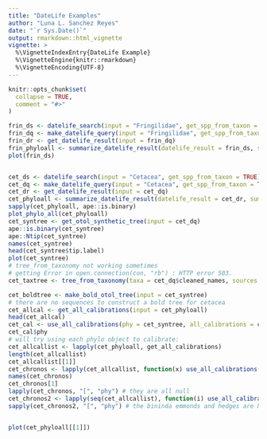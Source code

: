 ```yaml
---
title: "DateLife Examples"
author: "Luna L. Sanchez Reyes"
date: "`r Sys.Date()`"
output: rmarkdown::html_vignette
vignette: >
  %\VignetteIndexEntry{DateLife Example}
  %\VignetteEngine{knitr::rmarkdown}
  %\VignetteEncoding{UTF-8}
---
```


```r
knitr::opts_chunk$set(
  collapse = TRUE,
  comment = "#>"
)
```

```r
frin_ds <- datelife_search(input = "Fringilidae", get_spp_from_taxon = TRUE)
frin_dq <- make_datelife_query(input = "Fringilidae", get_spp_from_taxon = TRUE)
frin_dr <- get_datelife_result(input = frin_dq)
frin_phyloall <- summarize_datelife_result(datelife_result = frin_ds, summary_format = "phylo_all")
plot(frin_ds)


cet_ds <- datelife_search(input = "Cetacea", get_spp_from_taxon = TRUE)
cet_dq <- make_datelife_query(input = "Cetacea", get_spp_from_taxon = TRUE)
cet_dr <- get_datelife_result(input = cet_dq)
cet_phyloall <- summarize_datelife_result(datelife_result = cet_dr, summary_format = "phylo_all")
sapply(cet_phyloall, ape::is.binary)
plot_phylo_all(cet_phyloall)
cet_syntree <- get_otol_synthetic_tree(input = cet_dq)
ape::is.binary(cet_syntree)
ape::Ntip(cet_syntree)
names(cet_syntree)
head(cet_syntree$tip.label)
plot(cet_syntree)
# tree_from_taxonomy not working sometimes
# getting Error in open.connection(con, "rb") : HTTP error 503.
cet_taxtree <- tree_from_taxonomy(taxa = cet_dq$cleaned_names, sources = "NCBI")

cet_boldtree <- make_bold_otol_tree(input = cet_syntree)
# there are no sequences to construct a bold tree for cetacea
cet_allcal <- get_all_calibrations(input = cet_phyloall)
head(cet_allcal)
cet_cal <- use_all_calibrations(phy = cet_syntree, all_calibrations = cet_allcal)
cet_cal$phy
# will try using each phylo object to calibrate:
cet_allcallist <- lapply(cet_phyloall, get_all_calibrations)
length(cet_allcallist)
cet_allcallist[[1]]
cet_chronos <- lapply(cet_allcallist, function(x) use_all_calibrations(phy = cet_syntree, all_calibrations = x))
names(cet_chronos)
cet_chronos[1]
lapply(cet_chronos, "[", "phy") # they are all null
cet_chronos2 <- lapply(seq(cet_allcallist), function(i) use_all_calibrations(phy = cet_phyloall[[i]], all_calibrations = cet_allcallist[[i]]))
sapply(cet_chronos2, "[", "phy") # the bininda emmonds and hedges are NULL


plot(cet_phyloall[[1]])

```
